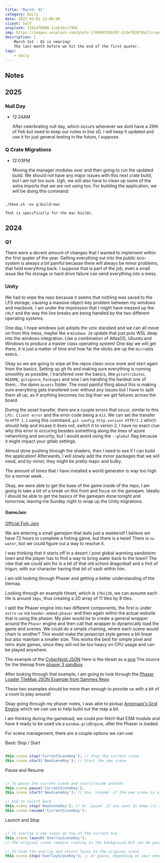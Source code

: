 ```yaml
---
title: 'March: 01'
category: Daily
date: 2025-03-01 12:00:00
client: Self
unsplash: 1561478908-1ceb3bcc74b6
img: https://images.unsplash.com/photo-1709065556197-2cbe782878e1?crop=entropy&cs=srgb&fm=jpg&ixid=MnwzNjM5Nzd8MHwxfHJhbmRvbXx8fHx8fHx8fDE2ODE3NDg2ODY&ixlib=rb-4.0.3&q=85
description: |
    March 1st - Q1 is nearing!
    The last month before we hit the end of the first quater.
tags:
    - daily
---
```



<Adsense />


## Notes

## 2025

### Null Day

-   12:24AM

    After celerbrating null day, which occurs whenever we dont have a 29th of Feb but need to keep our notes in line xD.
    I will keep it updated and use it for just general testing in the future, I suppose.

### Q Crate Migrations

-   12:03PM

    Moving the manager modules over and then going to run the updated build.
    We should not have any major issues with this next crate build, but I am not too sure.
    Ugh, we will also have to clean up some of the extra imports that we are not using too.
    For building the application, we will be doing this command:

```shell

./kbve.sh -nx q:build-mac

```
    That is specifically for the mac builds.

## 2024


### Q1

There were a decent amount of changes that I wanted to implement within the first quater of the year.
Getting everything out into the public eco-system is always a bit painful because there will always be minor problems, that hold everything back.
I suppose that is part of the job, even a small issue like file storage or hard drive failure can send everything into a mess.



### Unity

We had to wipe the repo because it seems that nothing was saved to the LFS storage, causing a massive object-key problem between my windows and macbook.
I am under the impression that I might have messed up the `CRLF` and the way the line breaks are being handled by the two different operating systems.

One day, I hope windows just adopts the unix standard and we can all move on from this mess, maybe like a `Windows 20` update that just puts WSL deep into the windows integration. 
Like a combination of AtlasOS, Ubuntu and Windows to produce a master class operating system! One day we will get there, it is just a matter of time and how far the sticks are up the `micro@$$` execs. 

Okay so we are going to wipe all the repos clean once more and start again from the basics.
Setting up git lfs and making sure everything is running smoothly as possible, I transfered over the basics, like `gitattributes`, `README`, `gitignore`, `Packages` and now I am handling the hardest one of them... the damn `Assets` folder.
The most painful thing about this is making sure everything gets transfered over without any issues but I have to split them all up, as if anything becomes too big than we get failures across the board.

During the asset transfer, there are a couple errors that occur, similar to this `LFS: Client error` and the error code being a `413`. 
We can set the transfer to `HTTP 1.1` using this command, `git config http.version HTTP/1.1` which should help and incase it does not, switch it to verion 2.
I have no exact clue why this error is occuring besides something along the lines of azure networking and security, but I would avoid using the `--global` flag because it might impact your gitlab settings.

Almost done pushing through the shaders, then I need to see if I can build the application!
Afterwards, I will slowly add the minor packages that we will need, and by minor, they might be pretty major and bulky.

The amount of times that I have installed a world generator is way too high for a normal week.

Okay, we were able to get the base of the game inside of the repo, I am going to take a bit of a break on this front and focus on the gamejam. Ideally I should be able to get the basics of the gamejam done tonight and tomorrow, leaving me Sunday night to wrap up the Unity migrations.



#### GameJam

[Official Fish Jam](https://itch.io/jam/mini-jam-153-fishing)

We are entering a small gamejam that lasts just a weekend! I believe we have 72 hours to complete a fishing game, but there is a twist! There is `no water`, but we could figure out a way to resolve it.

I was thinking that it starts off in a desert / post global warming sandstorm town and the player has to find a way to bring water back to the town?
The vibe that we could aim for is a bit of that old school dragonball and a hint of trigun, with our character having that bit of vash within him.

I am still looking through Phaser and getting a better understanding of the tilemap.

Looking through an example tileset, which is `176x128`, we can assume each tile is around `16px`, thus creating a 2D array of 11 tiles by 8 tiles.

I split the Phaser engine into two different components, the first is under `astro-ve` via `header:embed:phaser` and then again within the actual website that is using the phaser.
My plan would be to create a general wrapper around the `Phaser` engine and then call that wrapper to dynamically load the game and scenes.
We could do a simple chaining, where each scene would chain to another? This would make the javascript style games a bit linear but also maintain a smaller size.
This works the best for simple pixel and retro style games, since they will not be too heavy on CPU usage and can be played anywhere.

The example of the [CyberNoid JSON](https://labs.phaser.io/assets/tilemaps/maps/cybernoid.json)
Here is the tileset as a [png](https://labs.phaser.io/assets/tilemaps/tiles/cybernoid.png)
The source for the tilemap from [phaser 3 sandbox](https://labs.phaser.io/edit.html?src=src\tilemap\get%20tiles%20in%20shape.js)

After looking through that example, I am going to look through the [Phaser Loader TileMap JSON Example from Sammes Repo](https://samme.github.io/phaser-examples-mirror/loader/load%20tilemap%20json.html)

These two examples should be more than enough to provide us with a bit of a room to play around!

Okay going through my phaser notes, I was able to pickup [Annoraaq's Grid Engine](https://www.jsdelivr.com/package/npm/grid-engine?tab=files) which we can use to help build out the map a bit.

I am thinking during the gameload, we could pre-fetch that ESM module and have it ready to be used via a `window.gridEngine`, after the Phaser is loaded.

For scene management, there are a couple options we can use:

Basic Stop / Start

```javascript

this.scene.stop('CurrentSceneKey'); // Stop the current scene
this.scene.start('NewSceneKey'); // Start the new scene

```

Pause and Resume

```javascript

// To pause the current scene and start/resume another
this.scene.pause('CurrentSceneKey');
this.scene.start('NewSceneKey'); // Use `resume` if the new scene is already running and you're just bringing it back to focus

// And to switch back
this.scene.stop('NewSceneKey'); // Or `pause` if you want to keep its state
this.scene.resume('CurrentSceneKey');

```

Launch and Stop

```javascript

// To overlay a new scene on top of the current one
this.scene.launch('OverlaySceneKey');
// The original scene remains running in the background but can be paused manually if needed

// To hide the overlay and return focus to the original scene
this.scene.stop('OverlaySceneKey'); // Or pause, depending on your needs

```
